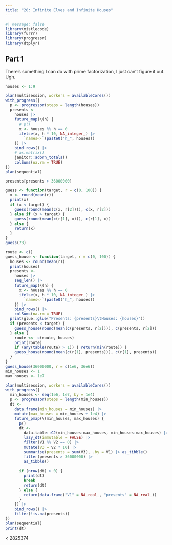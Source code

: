 ```yaml
---
title: "20: Infinite Elves and Infinite Houses"
---
```


```r
#| message: false
library(mistlecode)
library(furrr)
library(progressr)
library(dtplyr)
```

## Part 1

There's something I can do with prime factorization, I just can't figure it out. Ugh.

```r
houses <- 1:9

plan(multisession, workers = availableCores())
with_progress({
  p <- progressor(steps = length(houses))
  presents <-
    houses |>
    future_map(\(h) {
      # p()
      x <- houses %% h == 0
      ifelse(x, h * 10, NA_integer_) |>
        `names<-`(paste0("h_", houses))
    }) |>
    bind_rows() |>
    # as.matrix()
    janitor::adorn_totals()
    colSums(na.rm = TRUE)
})
plan(sequential)

presents[presents > 36000000]

guess <- function(target, r = c(0, 100)) {
  x <- round(mean(r))
  print(x)
  if (x < target) {
    guess(round(mean(c(x, r[2]))), c(x, r[2]))
  } else if (x > target) {
    guess(round(mean(c(r[1], x))), c(r[1], x))
  } else {
    return(x)
  }
}
guess(73)

route <- c()
guess_house <- function(target, r = c(0, 100)) {
  houses <- round(mean(r))
  print(houses)
  presents <-
    houses |>
    seq_len() |>
    future_map(\(h) {
      x <- houses %% h == 0
      ifelse(x, h * 10, NA_integer_) |>
        `names<-`(paste0("h_", houses))
    }) |>
    bind_rows() |>
    colSums(na.rm = TRUE)
  print(glue::glue("Presents: {presents}\tHouses: {houses}"))
  if (presents < target) {
    guess_house(round(mean(c(presents, r[2]))), c(presents, r[2]))
  } else {
    route <<- c(route, houses)
    print(route)
    if (any(table(route) > 1)) { return(min(route)) }
    guess_house(round(mean(c(r[1], presents))), c(r[1], presents))
  }
}
guess_house(36000000, r = c(1e6, 36e6))
min_houses <- 1
max_houses <- 1e7

plan(multisession, workers = availableCores())
with_progress({
  min_houses <- seq(1e6, 1e7, by = 1e4)
  p <- progressor(steps = length(min_houses))
  dt <-
    data.frame(min_houses = min_houses) |>
    mutate(max_houses = min_houses + 1e4) |>
    future_pmap(\(min_houses, max_houses) {
      p()
      dt <-
        data.table::CJ(min_houses:max_houses, min_houses:max_houses) |>
        lazy_dt(immutable = FALSE) |>
        filter(V1 %% V2 == 0) |>
        mutate(V3 = V2 * 10) |>
        summarise(presents = sum(V3), .by = V1) |> as_tibble()
        filter(presents > 36000000) |>
        as_tibble()
      
      if (nrow(dt) > 0) {
        print(dt)
        break
        return(dt)
      } else {
        return(data.frame("V1" = NA_real_, "presents" = NA_real_))
      }
    }) |>
    bind_rows() |>
    filter(!is.na(presents))
})
plan(sequential)
print(dt)
```

< 2825374